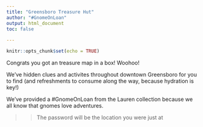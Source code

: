 ```yaml
---
title: "Greensboro Treasure Hut"
author: "#GnomeOnLoan"
output: html_document
toc: false
      
---
```


```r
knitr::opts_chunk$set(echo = TRUE)
```

Congrats you got an treasure map in a box! Woohoo!


We've hidden clues and activites throughout downtown Greensboro for you to find (and refreshments to consume along the way, because hydration is key!)


We've provided a #GnomeOnLoan from the Lauren collection because we all know that gnomes love adventures.



>> The password will be the location you were just at




